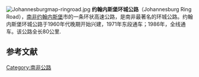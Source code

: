 [[File:Johannesburgmap-ringroad.jpg|thumb]]
'''约翰内斯堡环城公路'''（Johannesburg Ring Road），[[南非|南非]][[约翰内斯堡|约翰内斯堡]]市的一条环状高速公路，是南非最著名的环城公路。约翰内斯堡环城公路于1960年代晚期开始兴建，1971年东段通车；1986年，全线通车。该公路全长80公里.

==参考文献==
{{reflist}}

[[Category:南非公路|Category:南非公路]]